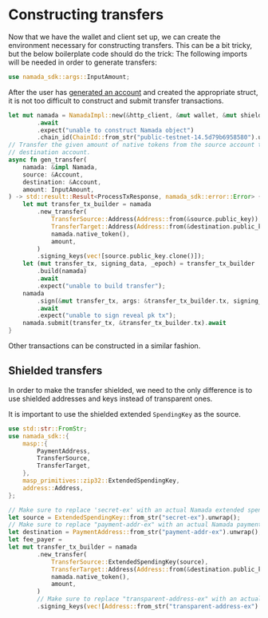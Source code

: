 # Constructing transfers

Now that we have the wallet and client set up, we can create the environment necessary for constructing transfers.
This can be a bit tricky, but the below boilerplate code should do the trick:
The following imports will be needed in order to generate transfers:

```rust
use namada_sdk::args::InputAmount;
```

After the user has [generated an account](./generating-accounts.mdx) and created the appropriate struct, it is not too difficult to construct and submit transfer transactions.

```rust
let mut namada = NamadaImpl::new(&http_client, &mut wallet, &mut shielded_ctx, &NullIo)
        .await
        .expect("unable to construct Namada object")
        .chain_id(ChainId::from_str("public-testnet-14.5d79b6958580").unwrap());
// Transfer the given amount of native tokens from the source account to the
// destination account.
async fn gen_transfer(
    namada: &impl Namada,
    source: &Account,
    destination: &Account,
    amount: InputAmount,
) -> std::result::Result<ProcessTxResponse, namada_sdk::error::Error> {
    let mut transfer_tx_builder = namada
        .new_transfer(
            TransferSource::Address(Address::from(&source.public_key)),
            TransferTarget::Address(Address::from(&destination.public_key)),
            namada.native_token(),
            amount,
        )
        .signing_keys(vec![source.public_key.clone()]);
    let (mut transfer_tx, signing_data, _epoch) = transfer_tx_builder
        .build(namada)
        .await
        .expect("unable to build transfer");
    namada
        .sign(&mut transfer_tx, args: &transfer_tx_builder.tx, signing_data, with: default_sign, user_data: ())
        .await
        .expect("unable to sign reveal pk tx");
    namada.submit(transfer_tx, &transfer_tx_builder.tx).await
}
```

Other transactions can be constructed in a similar fashion.

## Shielded transfers

In order to make the transfer shielded, we need to the only difference is to use shielded addresses and keys instead of transparent ones.

It is important to use the shielded extended `SpendingKey` as the source.

```rust
use std::str::FromStr;
use namada_sdk::{
    masp::{
        PaymentAddress,
        TransferSource,
        TransferTarget,
    },
    masp_primitives::zip32::ExtendedSpendingKey,
    address::Address,
};

// Make sure to replace 'secret-ex' with an actual Namada extended spending key
let source = ExtendedSpendingKey::from_str("secret-ex").unwrap();
// Make sure to replace "payment-addr-ex" with an actual Namada payment address
let destination = PaymentAddress::from_str("payment-addr-ex").unwrap();
let fee_payer = 
let mut transfer_tx_builder = namada
        .new_transfer(
            TransferSource::ExtendedSpendingKey(source),
            TransferTarget::Address(Address::from(&destination.public_key)),
            namada.native_token(),
            amount,
        )
        // Make sure to replace "transparent-address-ex" with an actual Namada transparent address
        .signing_keys(vec![Address::from_str("transparent-address-ex").ok()]);
```